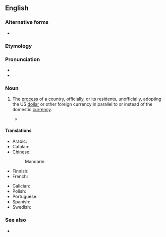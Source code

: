 ==English==
{{wikipedia}}
===Alternative forms===
* {{l|en|dollarisation}}

===Etymology===
{{suffix|en|dollarize|ation}}

===Pronunciation===
* {{IPA|en|/dɑlɝɪˈzeɪ̯ʃɪn/}}
* {{audio|en|LL-Q1860 (eng)-Vealhurl-dollarization.wav|Audio (UK)}}

===Noun===
{{en-noun|-}}

# {{lb|en|economics}} The [[process]] of a country, officially, or its residents, unofficially, adopting the US [[dollar]] or other foreign currency in parallel to or instead of the domestic [[currency]].
#* {{quote-journal|en|title=New faces of Andean politics|magazine=The Economist|edition=U.S. Edition|date=October 26, 2002|passage=Making '''dollarisation''' work requires structural reform, something President Noboa has failed to achieve. Ecuador's businesses are struggling against high costs. The public finances face a shortfall. A new agreement with the IMF has proved elusive. Neither candidate says he would scrap the dollar, but neither says much about reform.}}

====Translations====
{{trans-top|the process of a country adopting the US dollar as its primary currency}}
* Arabic: {{t+|ar|دَوْلَرَة|f}}
* Catalan: {{t|ca|dolarització|f}}
* Chinese:
*: Mandarin: {{t|cmn|美元化|tr=měiyuánhuà}}
* Finnish: {{t+|fi|dollarisaatio}}
* French: {{t+|fr|dollarisation|f}}
{{trans-mid}}
* Galician: {{t+|gl|dolarización|f}}
* Polish: {{t+|pl|dolaryzacja|f}}
* Portuguese: {{t+|pt|dolarização|f}}
* Spanish: {{t|es|dolarización|f}}
* Swedish: {{t+|sv|dollarisering|c}}
{{trans-bottom}}

===See also===
* {{l|en|sound as a dollar}}